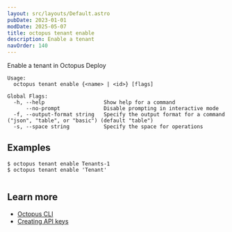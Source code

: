 ```yaml
---
layout: src/layouts/Default.astro
pubDate: 2023-01-01
modDate: 2025-05-07
title: octopus tenant enable
description: Enable a tenant
navOrder: 140
---
```


Enable a tenant in Octopus Deploy

```
Usage:
  octopus tenant enable {<name> | <id>} [flags]

Global Flags:
  -h, --help                   Show help for a command
      --no-prompt              Disable prompting in interactive mode
  -f, --output-format string   Specify the output format for a command ("json", "table", or "basic") (default "table")
  -s, --space string           Specify the space for operations

```

## Examples

<SamplesInstance />

```
$ octopus tenant enable Tenants-1
$ octopus tenant enable 'Tenant'


```

## Learn more

- [Octopus CLI](/docs/octopus-rest-api/cli)
- [Creating API keys](/docs/octopus-rest-api/how-to-create-an-api-key)